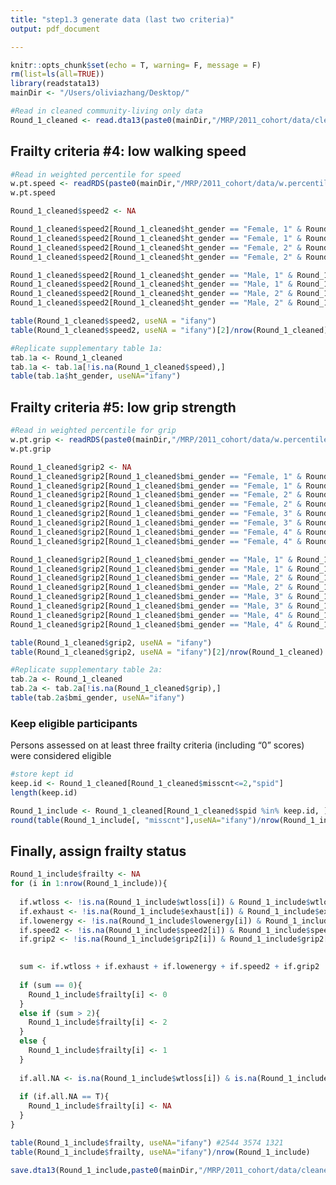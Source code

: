 ```yaml
---
title: "step1.3 generate data (last two criteria)"
output: pdf_document

---
```


```r
knitr::opts_chunk$set(echo = T, warning= F, message = F)
rm(list=ls(all=TRUE))
library(readstata13)
mainDir <- "/Users/oliviazhang/Desktop/"
```



```r
#Read in cleaned community-living only data
Round_1_cleaned <- read.dta13(paste0(mainDir,"/MRP/2011_cohort/data/cleaned_data_7609.dta"))
```


## Frailty criteria #4: low walking speed


```r
#Read in weighted percentile for speed
w.pt.speed <- readRDS(paste0(mainDir,"/MRP/2011_cohort/data/w.percentile.speed.RData"))
w.pt.speed
```

```r
Round_1_cleaned$speed2 <- NA

Round_1_cleaned$speed2[Round_1_cleaned$ht_gender == "Female, 1" & Round_1_cleaned$speed >= 0 & Round_1_cleaned$speed <= w.pt.speed["Female, 1", "speed"]] <- 1
Round_1_cleaned$speed2[Round_1_cleaned$ht_gender == "Female, 1" & Round_1_cleaned$speed > w.pt.speed["Female, 1", "speed"]] <- 0
Round_1_cleaned$speed2[Round_1_cleaned$ht_gender == "Female, 2" & Round_1_cleaned$speed >= 0 & Round_1_cleaned$speed <= w.pt.speed["Female, 2", "speed"]] <- 1
Round_1_cleaned$speed2[Round_1_cleaned$ht_gender == "Female, 2" & Round_1_cleaned$speed > w.pt.speed["Female, 2", "speed"]] <- 0

Round_1_cleaned$speed2[Round_1_cleaned$ht_gender == "Male, 1" & Round_1_cleaned$speed >= 0 & Round_1_cleaned$speed <= w.pt.speed["Male, 1", "speed"]] <- 1
Round_1_cleaned$speed2[Round_1_cleaned$ht_gender == "Male, 1" & Round_1_cleaned$speed > w.pt.speed["Male, 1", "speed"]] <- 0
Round_1_cleaned$speed2[Round_1_cleaned$ht_gender == "Male, 2" & Round_1_cleaned$speed >= 0 & Round_1_cleaned$speed <= w.pt.speed["Male, 2", "speed"]] <- 1
Round_1_cleaned$speed2[Round_1_cleaned$ht_gender == "Male, 2" & Round_1_cleaned$speed > w.pt.speed["Male, 2", "speed"]] <- 0

table(Round_1_cleaned$speed2, useNA = "ifany")   
table(Round_1_cleaned$speed2, useNA = "ifany")[2]/nrow(Round_1_cleaned)
```


```r
#Replicate supplementary table 1a:
tab.1a <- Round_1_cleaned
tab.1a <- tab.1a[!is.na(Round_1_cleaned$speed),]
table(tab.1a$ht_gender, useNA="ifany")
```

\newpage

## Frailty criteria #5: low grip strength

```r
#Read in weighted percentile for grip
w.pt.grip <- readRDS(paste0(mainDir,"/MRP/2011_cohort/data/w.percentile.grip.RData"))
w.pt.grip
```


```r
Round_1_cleaned$grip2 <- NA
Round_1_cleaned$grip2[Round_1_cleaned$bmi_gender == "Female, 1" & Round_1_cleaned$grip <= w.pt.grip["Female, 1", "grip"] & Round_1_cleaned$grip >= 0] <- 1
Round_1_cleaned$grip2[Round_1_cleaned$bmi_gender == "Female, 1" & Round_1_cleaned$grip > w.pt.grip["Female, 1", "grip"]] <- 0
Round_1_cleaned$grip2[Round_1_cleaned$bmi_gender == "Female, 2" & Round_1_cleaned$grip <= w.pt.grip["Female, 2", "grip"] & Round_1_cleaned$grip >= 0] <- 1
Round_1_cleaned$grip2[Round_1_cleaned$bmi_gender == "Female, 2" & Round_1_cleaned$grip > w.pt.grip["Female, 2", "grip"]] <- 0
Round_1_cleaned$grip2[Round_1_cleaned$bmi_gender == "Female, 3" & Round_1_cleaned$grip <= w.pt.grip["Female, 3", "grip"] & Round_1_cleaned$grip >= 0] <- 1
Round_1_cleaned$grip2[Round_1_cleaned$bmi_gender == "Female, 3" & Round_1_cleaned$grip > w.pt.grip["Female, 3", "grip"]] <- 0
Round_1_cleaned$grip2[Round_1_cleaned$bmi_gender == "Female, 4" & Round_1_cleaned$grip <= w.pt.grip["Female, 4", "grip"] & Round_1_cleaned$grip >= 0] <- 1
Round_1_cleaned$grip2[Round_1_cleaned$bmi_gender == "Female, 4" & Round_1_cleaned$grip > w.pt.grip["Female, 4", "grip"]] <- 0

Round_1_cleaned$grip2[Round_1_cleaned$bmi_gender == "Male, 1" & Round_1_cleaned$grip <= w.pt.grip["Male, 1", "grip"] & Round_1_cleaned$grip >= 0] <- 1
Round_1_cleaned$grip2[Round_1_cleaned$bmi_gender == "Male, 1" & Round_1_cleaned$grip > w.pt.grip["Male, 1", "grip"]] <- 0
Round_1_cleaned$grip2[Round_1_cleaned$bmi_gender == "Male, 2" & Round_1_cleaned$grip <= w.pt.grip["Male, 2", "grip"] & Round_1_cleaned$grip >= 0] <- 1
Round_1_cleaned$grip2[Round_1_cleaned$bmi_gender == "Male, 2" & Round_1_cleaned$grip > w.pt.grip["Male, 2", "grip"]] <- 0
Round_1_cleaned$grip2[Round_1_cleaned$bmi_gender == "Male, 3" & Round_1_cleaned$grip <= w.pt.grip["Male, 3", "grip"] & Round_1_cleaned$grip >= 0] <- 1
Round_1_cleaned$grip2[Round_1_cleaned$bmi_gender == "Male, 3" & Round_1_cleaned$grip > w.pt.grip["Male, 3", "grip"]] <- 0
Round_1_cleaned$grip2[Round_1_cleaned$bmi_gender == "Male, 4" & Round_1_cleaned$grip <= w.pt.grip["Male, 4", "grip"] & Round_1_cleaned$grip >= 0] <- 1
Round_1_cleaned$grip2[Round_1_cleaned$bmi_gender == "Male, 4" & Round_1_cleaned$grip > w.pt.grip["Male, 4", "grip"]] <- 0

table(Round_1_cleaned$grip2, useNA = "ifany")   
table(Round_1_cleaned$grip2, useNA = "ifany")[2]/nrow(Round_1_cleaned)
```



```r
#Replicate supplementary table 2a:
tab.2a <- Round_1_cleaned
tab.2a <- tab.2a[!is.na(Round_1_cleaned$grip),]
table(tab.2a$bmi_gender, useNA="ifany")
```



### Keep eligible participants
Persons assessed on at least three frailty criteria (including “0” scores) were considered eligible

```r
#store kept id
keep.id <- Round_1_cleaned[Round_1_cleaned$misscnt<=2,"spid"]
length(keep.id)

Round_1_include <- Round_1_cleaned[Round_1_cleaned$spid %in% keep.id, ]
round(table(Round_1_include[, "misscnt"],useNA="ifany")/nrow(Round_1_include)*100,1)
```


## Finally, assign frailty status

```r
Round_1_include$frailty <- NA
for (i in 1:nrow(Round_1_include)){
  
  if.wtloss <- !is.na(Round_1_include$wtloss[i]) & Round_1_include$wtloss[i]==1
  if.exhaust <- !is.na(Round_1_include$exhaust[i]) & Round_1_include$exhaust[i]==1
  if.lowenergy <- !is.na(Round_1_include$lowenergy[i]) & Round_1_include$lowenergy[i]==2
  if.speed2 <- !is.na(Round_1_include$speed2[i]) & Round_1_include$speed2[i]==1
  if.grip2 <- !is.na(Round_1_include$grip2[i]) & Round_1_include$grip2[i]==1

  
  sum <- if.wtloss + if.exhaust + if.lowenergy + if.speed2 + if.grip2
  
  if (sum == 0){
    Round_1_include$frailty[i] <- 0
  }
  else if (sum > 2){
    Round_1_include$frailty[i] <- 2
  }
  else {
    Round_1_include$frailty[i] <- 1
  }
  
  if.all.NA <- is.na(Round_1_include$wtloss[i]) & is.na(Round_1_include$exhaust[i]) & is.na(Round_1_include$lowenergy[i]) & is.na(Round_1_include$speed2[i]) & is.na(Round_1_include$grip2[i])
  
  if (if.all.NA == T){
    Round_1_include$frailty[i] <- NA
  }
}

table(Round_1_include$frailty, useNA="ifany") #2544 3574 1321
table(Round_1_include$frailty, useNA="ifany")/nrow(Round_1_include)
```

```r
save.dta13(Round_1_include,paste0(mainDir,"/MRP/2011_cohort/data/cleaned_data_7439.dta"))
```


